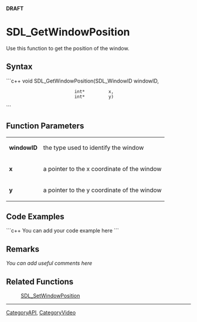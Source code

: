 <!-- pragma section-numbers off -->
<!-- pragma disable-camelcase -->
'''DRAFT'''

= SDL_GetWindowPosition =
Use this function to get the position of the window.


== Syntax ==
```c++
void SDL_GetWindowPosition(SDL_WindowID windowID,
                           int*         x,
                           int*         y)
```

== Function Parameters ==
{|
|'''windowID'''
|the type used to identify the window
|-
|'''x'''
|a pointer to the x coordinate of the window
|-
|'''y'''
|a pointer to the y coordinate of the window
|}

== Code Examples ==
```c++
You can add your code example here
```

== Remarks ==
''You can add useful comments here''

== Related Functions ==
:[[SDL_SetWindowPosition]]

----
[[CategoryAPI]], [[CategoryVideo]]

